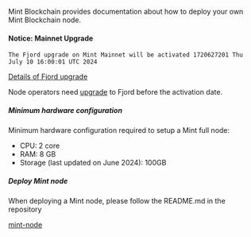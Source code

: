 Mint Blockchain provides documentation about how to deploy your own Mint Blockchain node.

#### Notice: Mainnet Upgrade
```
The Fjord upgrade on Mint Mainnet will be activated 1720627201 Thu July 10 16:00:01 UTC 2024
```
[Details of Fjord upgrade](https://docs.optimism.io/builders/notices/fjord-changes)

Node operators need [upgrade](https://github.com/Mint-Blockchain/mint-node?tab=readme-ov-file#fjord-upgrade) to Fjord before the activation date.

##### Minimum hardware configuration

Minimum hardware configuration required to setup a Mint full node:

* CPU: 2 core
* RAM: 8 GB
* Storage (last updated on June 2024): 100GB

##### Deploy Mint node

When deploying a Mint node, please follow the README.md in the repository

[mint-node](https://github.com/Mint-Blockchain/mint-node)
